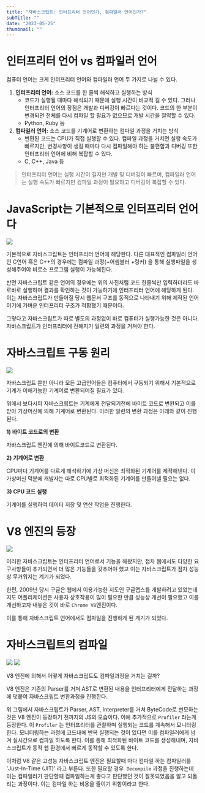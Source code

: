 ```yaml
---
title: "자바스크립트: 인터프리터 언어인가, 컴파일러 언어인가?"
subTitle: ""
date: "2023-05-25"
thumbnail: ""
---
```


# 인터프리터 언어 vs 컴파일러 언어

컴퓨터 언어는 크게 인터프리터 언어와 컴파일러 언어 두 가지로 나뉠 수 있다.

1. **인터프리터 언어:** 소스 코드를 한 줄씩 해석하고 실행하는 방식
   - 코드가 실행될 때마다 해석되기 때문에 실행 시간이 비교적 길 수 있다. 그러나 인터프리터 언어의 장점은 개발과 디버깅이 빠르다는 것이다. 코드의 한 부분이 변경되면 전체를 다시 컴파일 할 필요가 없으므로 개발 시간을 절약할 수 있다.
   - Python, Ruby 등
2. **컴파일러 언어:** 소스 코드를 기계어로 변환하는 컴파일 과정을 거치는 방식
   - 변환된 코드는 CPU가 직접 실행할 수 있다. 컴파일 과정을 거치면 실행 속도가 빠르지만, 변경사항이 생길 때마다 다시 컴파일해야 하는 불편함과 디버깅 또한 인터프리터 언어에 비해 복잡할 수 있다.
   - C, C++, Java 등

> 인터프리터 언어는 실행 시간이 길지만 개발 및 디버깅이 빠르며, 컴파일러 언어는 실행 속도가 빠르지만 컴파일 과정이 필요하고 디버깅이 복잡할 수 있다.

# JavaScript는 기본적으로 인터프리터 언어다

![](/posts/javascript-interpreter-vs-compiler/1.png)

기본적으로 자바스크립트는 인터프리터 언어에 해당한다. 다른 대표적인 컴파일러 언어인 C언어 혹은 C++의 경우에는 컴파일 과정(+어셈블러 +링커) 을 통해 실행파일을 생성해주어야 비로소 프로그램 실행이 가능해진다.

반면 자바스크립트 같은 언어의 경우에는 위의 사진처럼 코드 한줄씩만 입력하더라도 바로바로 실행하며 결과를 확인하는 것이 가능하기에 인터프리터 언어에 해당하게 된다. 이는 자바스크립트가 만들어질 당시 웹문서 구조를 동적으로 나타내기 위해 제작된 언어이기에 가벼운 인터프리터 구조가 적합했기 때문이다.

그렇다고 자바스크립트가 따로 별도의 과정없이 바로 컴퓨터가 실행가능한 것은 아니다. 자바스크립트가 인터프리터에 전해지기 일련의 과정을 거쳐야 한다.

# 자바스크립트 구동 원리

![](/posts/javascript-interpreter-vs-compiler/2.png)

자바스크립트 뿐만 아니라 모든 고급언어들은 컴퓨터에서 구동되기 위해서 기본적으로 기계가 이해가능한 기계어로 변환되어질 필요가 있다.

위에서 보다시피 자바스크립트는 기계에게 전달되기전에 바이트 코드로 변환되고 이를 받아 가상머신에 의해 기계어로 변환된다. 이러한 일련의 변환 과정은 아래와 같이 진행된다.

**1) 바이트 코드로의 변환**

자바스크립트 엔진에 의해 바이트코드로 변환된다.

**2) 기계어로 변환**

CPU마다 기계어를 다르게 해석하기에 가상 머신은 최적화된 기계어를 제작해낸다. 이 가상머신 덕분에 개발자는 따로 CPU별로 최적화된 기계어를 만들어낼 필요는 없다.

**3) CPU 코드 실행**

기계어를 실행하여 데이터 저장 및 연산 작업을 진행한다.

# V8 엔진의 등장

![](/posts/javascript-interpreter-vs-compiler/3.png)

이러한 자바스크립트는 인터프리터 언어로서 기능을 해왔지만, 점차 웹에서도 다양한 요구사항들이 추가되면서 더 많은 기능들을 갖추어야 했고 이는 자바스크립트가 점차 성능상 무거워지는 계기가 되었다.

한편, 2009년 당시 구글은 웹에서 이용가능한 지도인 구글맵스를 개발하려고 있었는데 지도 어플리케이션은 사용자 상호작용이 많이 필요한 만큼 성능상 개선이 필요했고 이를 개선하고자 내놓은 것이 바로 `Chrome V8`엔진이다.

이를 통해 자바스크립트 언어에서도 컴파일을 진행하게 된 계기가 되었다.

# **자바스크립트의 컴파일**

![](/posts/javascript-interpreter-vs-compiler/4.png)
![](/posts/javascript-interpreter-vs-compiler/5.png)

V8 엔진에 의해서 어떻게 자바스크립트도 컴파일과정을 거치는 걸까?

V8 엔진은 기존의 Parser를 거쳐 AST로 변환된 내용을 인터프리터에게 전달하는 과정에 덧붙여 자바스크립트 변환과정을 진행한다.

위 그림에서 자바스크립트가 Parser, AST, Interpreter를 거쳐 ByteCode로 변모하는 것은 V8 엔진이 등장하기 전까지의 JS의 모습이다. 이에 추가적으로 `Profiler` 라는게 등장한다. 이 `Profiler` 는 인터프리터를 관찰하며 실행되는 코드를 계속해서 모니터링 한다. 모니터링하는 과정에 코드내에 반복 실행되는 것이 있다면 이를 컴파일러에게 넘겨 실시간으로 컴파일 하도록 한다. 이를 통해 최적화된 바이트 코드를 생성해내며, 자바스크립트가 동적 웹 환경에서 빠르게 동작할 수 있도록 한다.

이처럼 V8 같은 고성능 자바스크립트 엔진은 필요할때 마다 컴파일 하는 컴파일러를 'Just-In-Time (JIT)' 라고 부른다. 또한 필요할 경우  `Decompile` 과정을 진행하는데 이는 컴파일러가 판단할때 컴파일하는게 좋다고 판단했던 것이 잘못되었음을 알고 되돌리는 과정이다. 이는 컴파일 하는 비용을 줄이기 위함이라고 한다.
